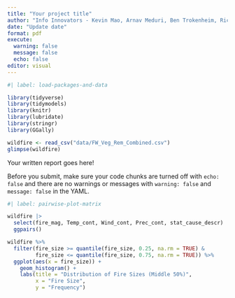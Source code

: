 ```yaml
---
title: "Your project title"
author: "Info Innovators - Kevin Mao, Arnav Meduri, Ben Trokenheim, Ricardo Urena"
date: "Update date"
format: pdf
execute: 
  warning: false
  message: false
  echo: false
editor: visual
---
```


```r
#| label: load-packages-and-data

library(tidyverse)
library(tidymodels)
library(knitr)
library(lubridate)
library(stringr)
library(GGally)

wildfire <- read_csv("data/FW_Veg_Rem_Combined.csv")
glimpse(wildfire)
```

Your written report goes here!

::: callout-important
Before you submit, make sure your code chunks are turned off with `echo: false` and there are no warnings or messages with `warning: false` and `message: false` in the YAML.
:::

```r
#| label: pairwise-plot-matrix

wildfire |>
  select(fire_mag, Temp_cont, Wind_cont, Prec_cont, stat_cause_descr) |>
  ggpairs()
```

```r


wildfire %>%
  filter(fire_size >= quantile(fire_size, 0.25, na.rm = TRUE) & 
         fire_size <= quantile(fire_size, 0.75, na.rm = TRUE)) %>%
  ggplot(aes(x = fire_size)) +
    geom_histogram() +
    labs(title = "Distribution of Fire Sizes (Middle 50%)",
         x = "Fire Size",
         y = "Frequency")
```
